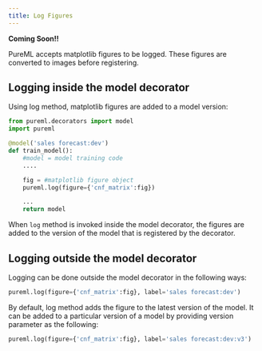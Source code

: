 ```yaml
---
title: Log Figures
---
```


**Coming Soon!!**

PureML accepts matplotlib figures to be logged. These figures are converted to images before registering.

## Logging inside the model decorator

Using log method, matplotlib figures are added to a model version:

```python
from pureml.decorators import model
import pureml

@model('sales forecast:dev')
def train_model():
    #model = model training code
    ....

    fig = #matplotlib figure object
    pureml.log(figure={'cnf_matrix':fig})

    ...
    return model
```

When `log` method is invoked inside the model decorator, the figures are added to the version of the model that is registered by the decorator.

## Logging outside the model decorator

Logging can be done outside the model decorator in the following ways:

```python
pureml.log(figure={'cnf_matrix':fig}, label='sales forecast:dev')
```

By default, log method adds the figure to the latest version of the model. It can be added to a particular version of a model by providing version parameter as the following:

```python
pureml.log(figure={'cnf_matrix':fig}, label='sales forecast:dev:v3')
```
